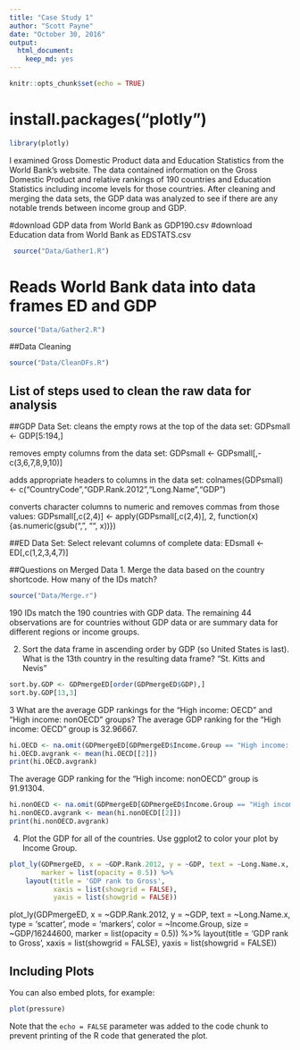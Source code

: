```yaml
---
title: "Case Study 1"
author: "Scott Payne"
date: "October 30, 2016"
output: 
  html_document: 
    keep_md: yes
---
```


```r
knitr::opts_chunk$set(echo = TRUE)
```
# install.packages("plotly")
```r
library(plotly)
```

I examined Gross Domestic Product data and Education Statistics from the World Bank’s website. The data contained information on the Gross Domestic Product and relative rankings of 190 countries and Education Statistics including income levels for those countries. After cleaning and merging the data sets, the GDP data was analyzed to see if there are any notable trends between income group and GDP.   

#download GDP data from World Bank as GDP190.csv
#download Education data from World Bank as EDSTATS.csv
```r
 source("Data/Gather1.R")
```

# Reads World Bank data into data frames ED and GDP
```r
source("Data/Gather2.R")
```
##Data Cleaning
```r
source("Data/CleanDFs.R")
```
## List of steps used to clean the raw data for analysis
##GDP Data Set:
cleans the empty rows at the top of the data set:
GDPsmall <- GDP[5:194,]

removes empty columns from the data set:
GDPsmall <- GDPsmall[,-c(3,6,7,8,9,10)]

adds appropriate headers to columns in the data set:
colnames(GDPsmall) <- c("CountryCode","GDP.Rank.2012","Long.Name","GDP")

converts character columns to numeric and removes commas from those values:
GDPsmall[,c(2,4)] <- apply(GDPsmall[,c(2,4)], 2, function(x) {as.numeric(gsub(",", "", x))})


##ED Data Set:
Select relevant columns of complete data:
EDsmall <- ED[,c(1,2,3,4,7)]

##Questions on Merged Data
1. Merge the data based on the country shortcode. How many of the IDs match?
```r
source("Data/Merge.r")
```
190 IDs match the 190 countries with GDP data. The remaining 44 observations are for countries without GDP data or are summary data for different regions or income groups. 

2. Sort the data frame in ascending order by GDP (so United States is last). What is the 13th country in the resulting data frame?
"St. Kitts and Nevis"
```r
sort.by.GDP <- GDPmergeED[order(GDPmergeED$GDP),]
sort.by.GDP[13,3]
```

3 What are the average GDP rankings for the "High income: OECD" and "High income:
nonOECD" groups?
The average GDP ranking for the "High income: OECD" group is 32.96667.
```r
hi.OECD <- na.omit(GDPmergeED[GDPmergeED$Income.Group == "High income: OECD",])
hi.OECD.avgrank <- mean(hi.OECD[[2]])
print(hi.OECD.avgrank)
```


The average GDP ranking for the "High income: nonOECD" group is 91.91304.
```r
hi.nonOECD <- na.omit(GDPmergeED[GDPmergeED$Income.Group == "High income: nonOECD",])
hi.nonOECD.avgrank <- mean(hi.nonOECD[[2]])
print(hi.nonOECD.avgrank)
```

4. Plot the GDP for all of the countries. Use ggplot2 to color your plot by Income Group.
```r
plot_ly(GDPmergeED, x = ~GDP.Rank.2012, y = ~GDP, text = ~Long.Name.x, type = 'scatter', mode = 'markers', color = ~Income.Group, size = ~GDP/16244600,
        marker = list(opacity = 0.5)) %>%
    layout(title = 'GDP rank to Gross',
           xaxis = list(showgrid = FALSE),
           yaxis = list(showgrid = FALSE))
```

plot_ly(GDPmergeED, x = ~GDP.Rank.2012, y = ~GDP, text = ~Long.Name.x, type = 'scatter', mode = 'markers', color = ~Income.Group, size = ~GDP/16244600,
        marker = list(opacity = 0.5)) %>%
    layout(title = 'GDP rank to Gross',
           xaxis = list(showgrid = FALSE),
           yaxis = list(showgrid = FALSE))

## Including Plots

You can also embed plots, for example:

```r
plot(pressure)
```

Note that the `echo = FALSE` parameter was added to the code chunk to prevent printing of the R code that generated the plot.
